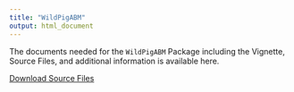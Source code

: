 ```yaml
---
title: "WildPigABM"
output: html_document
---
```

The documents needed for the `WildPigABM` Package including the Vignette, Source Files, and additional information is available here. 

[Download Source Files](/WildPigABM_0.2.9.tar.gz)

